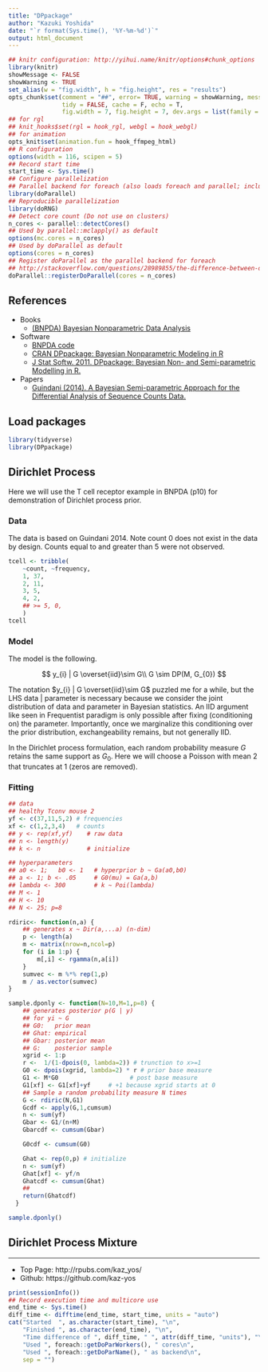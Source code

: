 ```yaml
---
title: "DPpackage"
author: "Kazuki Yoshida"
date: "`r format(Sys.time(), '%Y-%m-%d')`"
output: html_document
---
```


```r
## knitr configuration: http://yihui.name/knitr/options#chunk_options
library(knitr)
showMessage <- FALSE
showWarning <- TRUE
set_alias(w = "fig.width", h = "fig.height", res = "results")
opts_chunk$set(comment = "##", error= TRUE, warning = showWarning, message = showMessage,
               tidy = FALSE, cache = F, echo = T,
               fig.width = 7, fig.height = 7, dev.args = list(family = "sans"))
## for rgl
## knit_hooks$set(rgl = hook_rgl, webgl = hook_webgl)
## for animation
opts_knit$set(animation.fun = hook_ffmpeg_html)
## R configuration
options(width = 116, scipen = 5)
## Record start time
start_time <- Sys.time()
## Configure parallelization
## Parallel backend for foreach (also loads foreach and parallel; includes doMC)
library(doParallel)
## Reproducible parallelization
library(doRNG)
## Detect core count (Do not use on clusters)
n_cores <- parallel::detectCores()
## Used by parallel::mclapply() as default
options(mc.cores = n_cores)
## Used by doParallel as default
options(cores = n_cores)
## Register doParallel as the parallel backend for foreach
## http://stackoverflow.com/questions/28989855/the-difference-between-domc-and-doparallel-in-r
doParallel::registerDoParallel(cores = n_cores)
```

## References
- Books
  - [(BNPDA) Bayesian Nonparametric Data Analysis](https://www.springer.com/us/book/9783319189673)
- Software
  - [BNPDA code](https://web.ma.utexas.edu/users/pmueller/bnp/)
  - [CRAN DPpackage: Bayesian Nonparametric Modeling in R](https://cran.r-project.org/package=DPpackage)
  - [J Stat Softw. 2011. DPpackage: Bayesian Non- and Semi-parametric Modelling in R.](https://www.jstatsoft.org/article/view/v040i05)
- Papers
  - [Guindani (2014). A Bayesian Semi-parametric Approach for the Differential Analysis of Sequence Counts Data.](https://www.ncbi.nlm.nih.gov/pubmed/24833809)


## Load packages

```r
library(tidyverse)
library(DPpackage)
```

## Dirichlet Process
Here we will use the T cell receptor example in BNPDA (p10) for demonstration of Dirichlet process prior.

### Data
The data is based on Guindani 2014. Note count 0 does not exist in the data by design. Counts equal to and greater than 5 were not observed.

```r
tcell <- tribble(
    ~count, ~frequency,
    1, 37,
    2, 11,
    3, 5,
    4, 2,
    ## >= 5, 0,
    )
tcell
```

### Model
The model is the following.

$$
y_{i} | G \overset{iid}\sim G\\
G \sim DP(M, G_{0})
$$

The notation $y_{i} | G \overset{iid}\sim G$ puzzled me for a while, but the LHS data | parameter is necessary because we consider the joint distribution of data and parameter in Bayesian statistics. An IID argument like seen in Frequentist paradigm is only possible after fixing (conditioning on) the parameter. Importantly, once we marginalize this conditioning over the prior distribution, exchangeability remains, but not generally IID.

In the Dirichlet process formulation, each random probability measure $G$ retains the same support as $G_{0}$. Here we will choose a Poisson with mean 2 that truncates at 1 (zeros are removed).

### Fitting

```r
## data
## healthy Tconv mouse 2
yf <- c(37,11,5,2) # frequencies
xf <- c(1,2,3,4)   # counts
## y <- rep(xf,yf)    # raw data
## n <- length(y)
## k <- n             # initialize

## hyperparameters
## a0 <- 1;   b0 <- 1   # hyperprior b ~ Ga(a0,b0)
## a <- 1; b <- .05     # G0(mu) = Ga(a,b)
## lambda <- 300        # k ~ Poi(lambda)
## M <- 1
## H <- 10
## N <- 25; p=8

rdiric<- function(n,a) {
    ## generates x ~ Dir(a,...a) (n-dim)
    p <- length(a)
    m <- matrix(nrow=n,ncol=p)
    for (i in 1:p) {
        m[,i] <- rgamma(n,a[i])
    }
    sumvec <- m %*% rep(1,p)
    m / as.vector(sumvec)
}

sample.dponly <- function(N=10,M=1,p=8) {
    ## generates posterior p(G | y)
    ## for yi ~ G
    ## G0:   prior mean
    ## Ghat: empirical
    ## Gbar: posterior mean
    ## G:    posterior sample
    xgrid <- 1:p
    r <-  1/(1-dpois(0, lambda=2)) # trunction to x>=1
    G0 <- dpois(xgrid, lambda=2) * r # prior base measure
    G1 <- M*G0                    # post base measure
    G1[xf] <- G1[xf]+yf     # +1 because xgrid starts at 0
    ## Sample a random probability measure N times
    G <- rdiric(N,G1)
    Gcdf <- apply(G,1,cumsum)
    n <- sum(yf)
    Gbar <- G1/(n+M)
    Gbarcdf <- cumsum(Gbar)

    G0cdf <- cumsum(G0)

    Ghat <- rep(0,p) # initialize
    n <- sum(yf)
    Ghat[xf] <- yf/n
    Ghatcdf <- cumsum(Ghat)
    ##
    return(Ghatcdf)
  }
```

```r
sample.dponly()
```

## Dirichlet Process Mixture


--------------------
- Top Page: http://rpubs.com/kaz_yos/
- Github: https://github.com/kaz-yos

```r
print(sessionInfo())
## Record execution time and multicore use
end_time <- Sys.time()
diff_time <- difftime(end_time, start_time, units = "auto")
cat("Started  ", as.character(start_time), "\n",
    "Finished ", as.character(end_time), "\n",
    "Time difference of ", diff_time, " ", attr(diff_time, "units"), "\n",
    "Used ", foreach::getDoParWorkers(), " cores\n",
    "Used ", foreach::getDoParName(), " as backend\n",
    sep = "")
```

